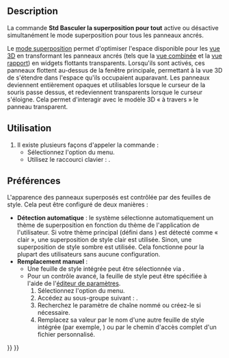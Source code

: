 <languages/>

{{Docnav/fr
|[[Std_Workbench/fr|Sélecteur d'atelier]]
|[[Std_DockOverlayTransparentAll/fr|Basculer la transparence pour tout]]
|[[Std_View_Menu/fr|Menu Affichage]]
|IconL=
|IconR=
|IconC=Freecad.svg
}}

{{GuiCommand/fr
|Name=Std DockOverlayAll
|Name/fr=Std Basculer la superposition pour tout
|MenuLocation=Affichage → Panneau ancrable → Activer/désactiver la superposition pour tout
|Workbenches=Tous
|Shortcut={{KEY|F4}}
|Version=1.0
|SeeAlso=[[Std_DockOverlayTransparentAll/fr|Std Basculer la transparence pour tout]], [[Std_DockOverlayToggle/fr|Std Basculer une superposition]]
}}

==Description==

La commande '''Std Basculer la superposition pour tout''' active ou désactive simultanément le mode superposition pour tous les panneaux ancrés.

Le [[Interface/fr#Panneaux_superposables_ancrables|mode superposition]] permet d'optimiser l'espace disponible pour les [[3D_view/fr|vue 3D]] en transformant les panneaux ancrés (tels que la [[Combo_view/fr|vue combinée]] et la [[Report_view/fr|vue rapport]]) en widgets flottants transparents. Lorsqu'ils sont activés, ces panneaux flottent au-dessus de la fenêtre principale, permettant à la vue 3D de s'étendre dans l'espace qu'ils occupaient auparavant. Les panneaux deviennent entièrement opaques et utilisables lorsque le curseur de la souris passe dessus, et redeviennent transparents lorsque le curseur s'éloigne. Cela permet d'interagir avec le modèle 3D « à travers » le panneau transparent.

<span id="Usage"></span>
==Utilisation==

# Il existe plusieurs façons d'appeler la commande :
#* Sélectionnez l'option {{MenuCommand|Affichage → Panneau ancrable →  Activer/désactiver la superposition pour tout}} du menu.
#* Utilisez le raccourci clavier : {{KEY|F4}}.

<span id="Preferences"></span>
==Préférences==

L'apparence des panneaux superposés est contrôlée par des feuilles de style. Cela peut être configuré de deux manières :

* '''Détection automatique''' : le système sélectionne automatiquement un thème de superposition en fonction du thème de l'application de l'utilisateur. Si votre thème principal (défini dans {{MenuCommand|Édition → Préférences... → Affichage → Interface utilisateur → Feuille de style (avancée)}}) est détecté comme « clair », une superposition de style clair est utilisée. Sinon, une superposition de style sombre est utilisée. Cela fonctionne pour la plupart des utilisateurs sans aucune configuration.
* '''Remplacement manuel''' :
** Une feuille de style intégrée peut être sélectionnée via {{MenuCommand|Édition → Préférences... → Affichage → Interface utilisateur → Feuille de style de la superposition}}.
** Pour un contrôle avancé, la feuille de style peut être spécifiée à l'aide de l'[[Std_DlgParameter/fr|éditeur de paramètres]].
**# Sélectionnez l'option {{MenuCommand|Outils → Éditer les paramètres...}} du menu.
**# Accédez au sous-groupe suivant : {{MenuCommand|BaseApp → Preferences → MainWindow}}.
**# Recherchez le paramètre de chaîne nommé {{Incode|OverlayActiveStyleSheet}} ou créez-le si nécessaire.
**# Remplacez sa valeur par le nom d'une autre feuille de style intégrée (par exemple, {{Incode|Light Theme + Light Background.qss}}) ou par le chemin d'accès complet d'un fichier {{Incode|.qss}} personnalisé.



{{Docnav/fr
|[[Std_Workbench/fr|Sélecteur d'atelier]]
|[[Std_DockOverlayTransparentAll/fr|Basculer la transparence pour tout]]
|[[Std_View_Menu/fr|Menu Affichage]]
|IconL=
|IconR=
|IconC=Freecad.svg
}}

{{Std_Base_navi{{#translation:}}}}
{{Userdocnavi{{#translation:}}}}